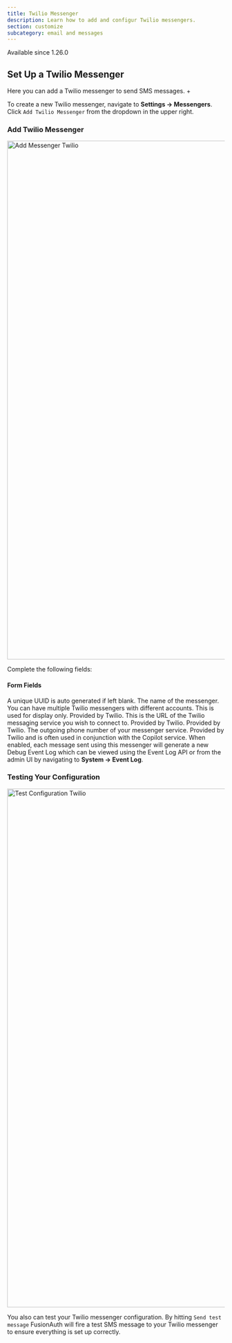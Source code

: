 ```yaml
---
title: Twilio Messenger
description: Learn how to add and configur Twilio messengers.
section: customize
subcategory: email and messages
---
```


<Aside type="version">
Available since 1.26.0
</Aside>

## Set Up a Twilio Messenger

Here you can add a Twilio messenger to send SMS messages. +

To create a new Twilio messenger, navigate to <strong>Settings -> Messengers</strong>. Click `Add Twilio Messenger` from the dropdown in the upper right.

### Add Twilio Messenger

<img src="/img/docs/customize/email-and-messages/add-messenger-twilio.png" alt="Add Messenger Twilio"  width="1200" />

Complete the following fields:

#### Form Fields

<APIBlock>
  <APIField name="Id" optional>
    A unique UUID is auto generated if left blank.
  </APIField>
  <APIField name="Name" required>
    The name of the messenger. You can have multiple Twilio messengers with different accounts. This is used for display only.
  </APIField>
  <APIField name="URL" required>
    Provided by Twilio. This is the URL of the Twilio messaging service you wish to connect to.
  </APIField>
  <APIField name="Account SID" required>
    Provided by Twilio.
  </APIField>
  <APIField name="Auth token" required>
    Provided by Twilio.
  </APIField>
  <APIField name="From phone number" optional>
    The outgoing phone number of your messenger service.
  </APIField>
  <APIField name="Messaging service Id" optional>
    Provided by Twilio and is often used in conjunction with the Copilot service.
  </APIField>
  <APIField name="Debug enabled" optional>
    When enabled, each message sent using this messenger will generate a new Debug Event Log which can be viewed using the Event Log API or from the admin UI by navigating to <strong>System -> Event Log</strong>.
  </APIField>
</APIBlock>

### Testing Your Configuration

<img src="/img/docs/customize/email-and-messages/configuration-test-twilio.png" alt="Test Configuration Twilio"  role="top-cropped bottom-cropped"  width="1200" />

You also can test your Twilio messenger configuration. By hitting `Send test message` FusionAuth will fire a test SMS message to your Twilio messenger to ensure everything is set up correctly.
